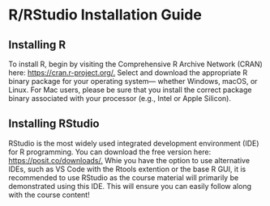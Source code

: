 # R/RStudio Installation Guide {.unnumbered}

## Installing R {.unnumbered}

To install R, begin by visiting the Comprehensive R Archive Network (CRAN) here: <https://cran.r-project.org/.> Select and download the appropriate R binary package for your operating system— whether Windows, macOS, or Linux. For Mac users, please be sure that you install the correct package binary associated with your processor (e.g., Intel or Apple Silicon).

## Installing RStudio {.unnumbered}

RStudio is the most widely used integrated development environment (IDE) for R programming. You can download the free version here: <https://posit.co/downloads/.> Whie you have the option to use alternative IDEs, such as VS Code with the Rtools extention or the base R GUI, it is recommended to use RStudio as the course material will primarily be demonstrated using this IDE. This will ensure you can easily follow along with the course content!
